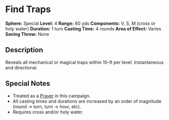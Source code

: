 = Find Traps =
'''Sphere:''' Special  
'''Level:''' 4  
'''Range:''' 60 yds  
'''Components:''' V, S, M (cross or holy water)  
'''Duration:''' 1 turn  
'''Casting Time:''' 4 rounds  
'''Area of Effect:''' Varies  
'''Saving Throw:''' None  

== Description ==
Reveals all mechanical or magical traps within 10-ft per level. Instantaneous and directional.

== Special Notes ==
* Treated as a [[Prayer]] in this campaign.
* All casting times and durations are increased by an order of magnitude (round → turn, turn → hour, etc).
* Requires cross and/or holy water.
